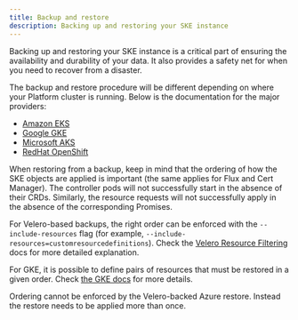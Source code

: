 ```yaml
---
title: Backup and restore
description: Backing up and restoring your SKE instance
---
```


Backing up and restoring your SKE instance is a critical part of ensuring the availability and durability of your data. It also provides a safety net for when you need to recover from a disaster.

The backup and restore procedure will be different depending on where your Platform cluster is running. Below is the documentation for the major providers:

* [Amazon EKS](https://aws.amazon.com/blogs/containers/backup-and-restore-your-amazon-eks-cluster-resources-using-velero/)
* [Google GKE](https://cloud.google.com/kubernetes-engine/docs/add-on/backup-for-gke/concepts/backup-for-gke)
* [Microsoft AKS](https://learn.microsoft.com/en-us/azure/backup/azure-kubernetes-service-cluster-backup)
* [RedHat OpenShift](https://docs.redhat.com/en/documentation/openshift_container_platform/4.19/html/backup_and_restore/control-plane-backup-and-restore)

When restoring from a backup, keep in mind that the ordering of how the SKE objects are applied is important (the same applies for Flux and Cert Manager). The controller pods will not successfully start in the absence of their CRDs. Similarly, the resource requests will not successfully apply in the absence of the corresponding Promises.

For Velero-based backups, the right order can be enforced with the `--include-resources` flag (for example, `--include-resources=customresourcedefinitions`). Check the [Velero Resource Filtering](https://velero.io/docs/main/resource-filtering) docs for more detailed explanation.

For GKE, it is possible to define pairs of resources that must be restored in a given order. Check [the GKE docs](https://cloud.google.com/kubernetes-engine/docs/add-on/backup-for-gke/how-to/restore-order) for more details.

Ordering cannot be enforced by the Velero-backed Azure restore. Instead the restore needs to be applied more than once.